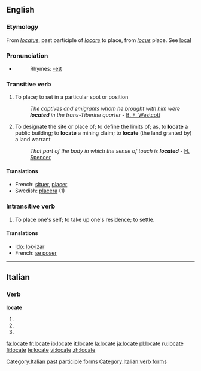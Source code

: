 ==English==

===Etymology===
From {{L.}} ''[[locatus]]'', past participle of ''[[locare]]'' to place, from ''[[locus]]'' place. See [[local]]

===Pronunciation===
*{{audio|en-us-locate.ogg|Audio (US)}}
*:Rhymes: [[Rhymes:English:-eɪt|-eɪt]]

===Transitive verb===
{{rfc-trverb|Transitive verb}}
{{en-verb|locat|ing}}

# To place; to set in a particular spot or position
#:''The captives and emigrants whom he brought with him were '''located''' in the trans-Tiberine quarter'' - [[:w:Brooke Foss Westcott|B. F. Westcott]]
# To designate the site or place of; to define the limits of; as, to '''locate''' a public building; to '''locate''' a mining claim; to '''locate''' (the land granted by) a land warrant
#:''That part of the body in which the sense of touch is '''located''''' - [[:w:Spencer (surname)#H|H. Spencer]]

====Translations====
{{top}}
*French: [[situer]], [[placer]]
*Swedish: [[placera]] (1)
{{bottom}}

===Intransitive verb===
{{en-verb|locat|ing}}

# {{colloquial}} To place one's self; to take up one's residence; to settle.

====Translations====
{{top}}
*[[Ido]]: [[lok-izar]]
*French: [[se poser]]
{{bottom}}

----

==Italian==

===Verb===
'''locate'''

# {{form of|[[second-person|Second-person]] [[plural]] [[present tense]]|[[locare#Italian|locare]]|lang=Italian}}
# {{form of|Second-person plural [[imperative]]|locare#Italian|locare|lang=Italian}}
# {{form of|[[feminine|Feminine]] plural|[[locato]]}}

[[Category:Italian past participle forms]]
[[Category:Italian verb forms]]

[[fa:locate]]
[[fr:locate]]
[[io:locate]]
[[it:locate]]
[[la:locate]]
[[ja:locate]]
[[pl:locate]]
[[ru:locate]]
[[fi:locate]]
[[te:locate]]
[[vi:locate]]
[[zh:locate]]